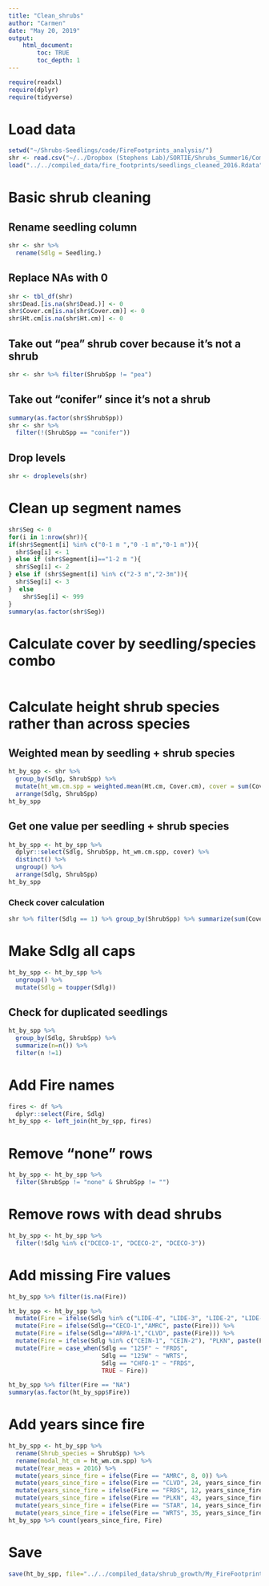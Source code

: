 ```yaml
---
title: "Clean_shrubs"
author: "Carmen"
date: "May 20, 2019"
output: 
    html_document:
        toc: TRUE
        toc_depth: 1
---
```


```r
require(readxl)
require(dplyr)
require(tidyverse)
```

# Load data
```r
setwd("~/Shrubs-Seedlings/code/FireFootprints_analysis/")
shr <- read.csv("~/../Dropbox (Stephens Lab)/SORTIE/Shrubs_Summer16/Completed_Data_and_Photos/Master_Compiled_shrubs.csv")
load("../../compiled_data/fire_footprints/seedlings_cleaned_2016.Rdata")
```

# Basic shrub cleaning

## Rename seedling column
```r
shr <- shr %>% 
  rename(Sdlg = Seedling.) 
```
 
## Replace NAs with 0
```r
shr <- tbl_df(shr)
shr$Dead.[is.na(shr$Dead.)] <- 0
shr$Cover.cm[is.na(shr$Cover.cm)] <- 0
shr$Ht.cm[is.na(shr$Ht.cm)] <- 0
```

## Take out "pea" shrub cover because it's not a shrub
```r
shr <- shr %>% filter(ShrubSpp != "pea")
```

## Take out "conifer" since it's not a shrub
```r
summary(as.factor(shr$ShrubSpp))
shr <- shr %>% 
  filter(!(ShrubSpp == "conifer"))
```

## Drop levels
```r
shr <- droplevels(shr)
```

# Clean up segment names
```r
shr$Seg <- 0
for(i in 1:nrow(shr)){
if(shr$Segment[i] %in% c("0-1 m ","0 -1 m","0-1 m")){
  shr$Seg[i] <- 1
} else if (shr$Segment[i]=="1-2 m "){
  shr$Seg[i] <- 2
} else if (shr$Segment[i] %in% c("2-3 m","2-3m")){
  shr$Seg[i] <- 3
}  else
    shr$Seg[i] <- 999
}
summary(as.factor(shr$Seg))
```

# Calculate cover by seedling/species combo
```r

```


# Calculate height shrub species rather than across species

## Weighted mean by seedling + shrub species
```r
ht_by_spp <- shr %>%
  group_by(Sdlg, ShrubSpp) %>% 
  mutate(ht_wm.cm.spp = weighted.mean(Ht.cm, Cover.cm), cover = sum(Cover.cm)) %>% 
  arrange(Sdlg, ShrubSpp)
ht_by_spp
```

## Get one value per seedling + shrub species
```r
ht_by_spp <- ht_by_spp %>% 
  dplyr::select(Sdlg, ShrubSpp, ht_wm.cm.spp, cover) %>% 
  distinct() %>% 
  ungroup() %>% 
  arrange(Sdlg, ShrubSpp)
ht_by_spp
```

### Check cover calculation
```r
shr %>% filter(Sdlg == 1) %>% group_by(ShrubSpp) %>% summarize(sum(Cover.cm))
```


# Make Sdlg all caps
```r
ht_by_spp <- ht_by_spp %>% 
  ungroup() %>% 
  mutate(Sdlg = toupper(Sdlg))
```

## Check for duplicated seedlings
```r
ht_by_spp %>% 
  group_by(Sdlg, ShrubSpp) %>% 
  summarize(n=n()) %>% 
  filter(n !=1)
```

# Add Fire names
```r
fires <- df %>% 
  dplyr::select(Fire, Sdlg)
ht_by_spp <- left_join(ht_by_spp, fires)
```

# Remove "none" rows
```r
ht_by_spp <- ht_by_spp %>% 
  filter(ShrubSpp != "none" & ShrubSpp != "")
```

# Remove rows with dead shrubs
```r
ht_by_spp <- ht_by_spp %>% 
  filter(!Sdlg %in% c("DCECO-1", "DCECO-2", "DCECO-3"))
```

# Add missing Fire values
```r
ht_by_spp %>% filter(is.na(Fire))
```

```r
ht_by_spp <- ht_by_spp %>% 
  mutate(Fire = ifelse(Sdlg %in% c("LIDE-4", "LIDE-3", "LIDE-2", "LIDE-1"),"AMRC", paste(Fire))) %>% 
  mutate(Fire = ifelse(Sdlg=="CECO-1","AMRC", paste(Fire))) %>% 
  mutate(Fire = ifelse(Sdlg=="ARPA-1","CLVD", paste(Fire))) %>% 
  mutate(Fire = ifelse(Sdlg %in% c("CEIN-1", "CEIN-2"), "PLKN", paste(Fire))) %>% 
  mutate(Fire = case_when(Sdlg == "125F" ~ "FRDS",
                          Sdlg == "125W" ~ "WRTS",
                          Sdlg == "CHFO-1" ~ "FRDS",
                          TRUE ~ Fire))
```

```r
ht_by_spp %>% filter(Fire == "NA")
summary(as.factor(ht_by_spp$Fire))
```

# Add years since fire
```r
ht_by_spp <- ht_by_spp %>% 
  rename(Shrub_species = ShrubSpp) %>% 
  rename(modal_ht_cm = ht_wm.cm.spp) %>% 
  mutate(Year_meas = 2016) %>% 
  mutate(years_since_fire = ifelse(Fire == "AMRC", 8, 0)) %>% 
  mutate(years_since_fire = ifelse(Fire == "CLVD", 24, years_since_fire)) %>% 
  mutate(years_since_fire = ifelse(Fire == "FRDS", 12, years_since_fire)) %>% 
  mutate(years_since_fire = ifelse(Fire == "PLKN", 43, years_since_fire)) %>% 
  mutate(years_since_fire = ifelse(Fire == "STAR", 14, years_since_fire)) %>% 
  mutate(years_since_fire = ifelse(Fire == "WRTS", 35, years_since_fire))
ht_by_spp %>% count(years_since_fire, Fire)
```

# Save
```r
save(ht_by_spp, file="../../compiled_data/shrub_growth/My_FireFootprint_data.Rdata")
```

